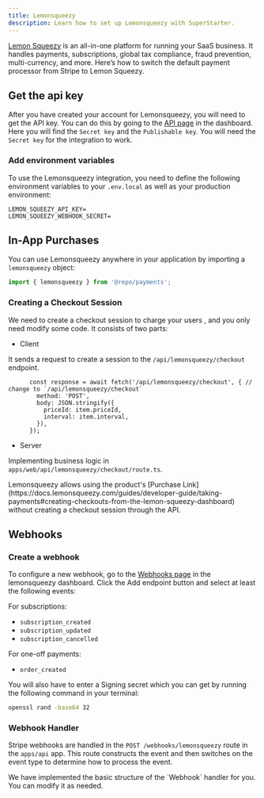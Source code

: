```yaml
---
title: Lemonsqueezy
description: Learn how to set up Lemonsqueezy with SuperStarter.
---
```


[Lemon Squeezy](https://www.lemonsqueezy.com/) is an all-in-one platform for running your SaaS business. It handles payments, subscriptions, global tax compliance, fraud prevention, multi-currency, and more. Here’s how to switch the default payment processor from Stripe to Lemon Squeezy.

## Get the api key

After you have created your account for Lemonsqueezy, you will need to get the API key. You can do this by going to the [API page](https://app.lemonsqueezy.com/settings/api) in the dashboard. Here you will find the `Secret key` and the `Publishable key`. You will need the `Secret key` for the integration to work.

### Add environment variables

To use the Lemonsqueezy integration, you need to define the following environment variables to your `.env.local` as well as your production environment:

```env .env.local
LEMON_SQUEEZY_API_KEY=
LEMON_SQUEEZY_WEBHOOK_SECRET=
```

## In-App Purchases

You can use Lemonsqueezy anywhere in your application by importing a `lemonsqueezy` object:
```ts page.tsx
import { lemonsqueezy } from '@repo/payments';
```

### Creating a Checkout Session

We need to create a checkout session to charge your users , and you only need modify some code. It consists of two parts:

- Client

It sends a request to create a session to the `/api/lemonsqueezy/checkout` endpoint.

```tsx apps/web/[locale]/components/payment/price-form.tsx
      const response = await fetch('/api/lemonsqueezy/checkout', { // change to `/api/lemonsqueezy/checkout`
        method: 'POST',
        body: JSON.stringify({
          priceId: item.priceId,
          interval: item.interval,
        }),
      });
```

- Server

Implementing business logic in `apps/web/api/lemonsqueezy/checkout/route.ts`.

<Tip>
Lemonsqueezy allows using the product's [Purchase Link](https://docs.lemonsqueezy.com/guides/developer-guide/taking-payments#creating-checkouts-from-the-lemon-squeezy-dashboard) without creating a checkout session through the API.
</Tip>

## Webhooks

### Create a webhook

To configure a new webhook, go to the [Webhooks page](https://app.lemonsqueezy.com/settings/webhooks) in the lemonsqueezy dashboard. Click the Add endpoint button and select at least the following events:

For subscriptions:
- `subscription_created`
- `subscription_updated`
- `subscription_cancelled`

For one-off payments:
- `order_created`

You will also have to enter a Signing secret which you can get by running the following command in your terminal:

```sh Terminal
openssl rand -base64 32
```

### Webhook Handler

Stripe webhooks are handled in the `POST /webhooks/lemonsqueezy` route in the `apps/api` app. This route constructs the event and then switches on the event type to determine how to process the event.

<Note>
We have implemented the basic structure of the `Webhook` handler for you. You can modify it as needed.
</Note>

